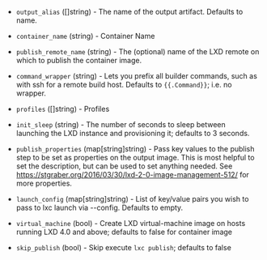 <!-- Code generated from the comments of the Config struct in builder/lxd/config.go; DO NOT EDIT MANUALLY -->

- `output_alias` ([]string) - The name of the output artifact. Defaults to
  name.

- `container_name` (string) - Container Name

- `publish_remote_name` (string) - The (optional) name of the LXD remote on which to publish the
  container image.

- `command_wrapper` (string) - Lets you prefix all builder commands, such as
  with ssh for a remote build host. Defaults to `{{.Command}}`; i.e. no
  wrapper.

- `profiles` ([]string) - Profiles

- `init_sleep` (string) - The number of seconds to sleep between launching
  the LXD instance and provisioning it; defaults to 3 seconds.

- `publish_properties` (map[string]string) - Pass key values to the publish
  step to be set as properties on the output image. This is most helpful to
  set the description, but can be used to set anything needed. See
  https://stgraber.org/2016/03/30/lxd-2-0-image-management-512/
  for more properties.

- `launch_config` (map[string]string) - List of key/value pairs you wish to
  pass to lxc launch via --config. Defaults to empty.

- `virtual_machine` (bool) - Create LXD virtual-machine image on hosts running LXD 4.0 and above; defaults to false for container image

- `skip_publish` (bool) - Skip execute `lxc publish`; defaults to false

<!-- End of code generated from the comments of the Config struct in builder/lxd/config.go; -->
